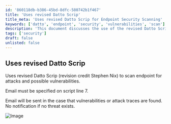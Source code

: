 ```yaml
---
id: '860118db-b386-45bd-8dfc-580742b1f467'
title: 'Uses revised Datto Scrip'
title_meta: 'Uses revised Datto Scrip for Endpoint Security Scanning'
keywords: ['datto', 'endpoint', 'security', 'vulnerabilities', 'scan']
description: 'This document discusses the use of the revised Datto Scrip, credited to Stephen Nix, for scanning endpoints for attacks and potential vulnerabilities. It outlines the requirement for an email to be specified in the script and explains the notification process for detected threats.'
tags: ['security']
draft: false
unlisted: false
---
```

## Uses revised Datto Scrip

Uses revised Datto Scrip (revision credit Stephen Nix) to scan endpoint for attacks and possible vulnerabilities. 

Email must be specified on script line 7.

Email will be sent in the case that vulnerabilities or attack traces are found. No notification if no threat exists.

![Image](../../../static/img/Log4J-Scan-and-Remediation/image_1.png)













